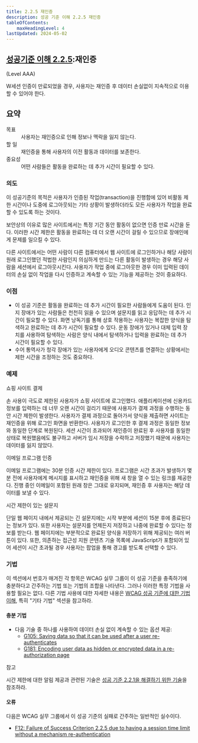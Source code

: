 ```yaml
---
title: 2.2.5 재인증
description: 성공 기준 이해 2.2.5 재인증
tableOfContents:
    maxHeadingLevel: 4
lastUpdated: 2024-05-02
---
```



## [성공기준 이해 2.2.5](https://w3.org/TR/WCAG22#re-authenticating):재인증 

(Level AAA)

<Card title="성공 기준(SC)"></Card>

W세션 인증이 만료되었을 경우, 사용자는 재인증 후 데이터 손실없이 지속적으로 이용할 수 있어야 한다.

## 요약

<dl>
<dt>목표</dt>
<dd>사용자는 재인증으로 인해 정보나 맥락을 잃지 않는다.</dd>
<dt>할 일</dt>
<dd>재인증을 통해 사용자의 이전 활동과 데이터를 보존한다.</dd>
<dt>중요성</dt>
<dd>어떤 사람들은 활동을 완료하는 데 추가 시간이 필요할 수 있다.</dd>
</dl>

### 의도

이 성공기준의 목적은 사용자가 인증된 작업(transaction)을 진행함에 있어 비활동 제한 시간이나 도중에 로그아웃되는 기타 상황이 발생하더라도 모든 사용자가 작업을 완료할 수 있도록 하는 것이다.

보안상의 이유로 많은 사이트에서는 특정 기간 동안 활동이 없으면 인증 만료 시간을 둔다. 이러한 시간 제한은 활동을 완료하는 데 더 오랜 시간이 걸릴 수 있으므로 장애인에게 문제를 일으킬 수 있다.

다른 사이트에서는 어떤 사람이 다른 컴퓨터에서 웹 사이트에 로그인하거나 해당 사람이 원래 로그인했던 적법한 사람인지 의심하게 만드는 다른 활동이 발생하는 경우 해당 사람을 세션에서 로그아웃시킨다. 사용자가 작업 중에 로그아웃한 경우 이미 입력된 데이터의 손실 없이 작업을 다시 인증하고 계속할 수 있는 기능을 제공하는 것이 중요하다.

### 이점

*   이 성공 기준은 활동을 완료하는 데 추가 시간이 필요한 사람들에게 도움이 된다. 인지 장애가 있는 사람들은 천천히 읽을 수 있으며 설문지를 읽고 응답하는 데 추가 시간이 필요할 수 있다. 화면 낭독기를 통해 상호 작용하는 사용자는 복잡한 양식을 탐색하고 완료하는 데 추가 시간이 필요할 수 있다. 운동 장애가 있거나 대체 입력 장치를 사용하여 탐색하는 사람은 양식 내에서 탐색하거나 입력을 완료하는 데 추가 시간이 필요할 수 있다.
*   수어 통역사가 청각 장애가 있는 사용자에게 오디오 콘텐츠를 연결하는 상황에서는 제한 시간을 조정하는 ​​것도 중요하다.

### 예제

쇼핑 사이트 결제

손 사용이 극도로 제한된 사용자가 쇼핑 사이트에 로그인했다. 애플리케이션에 신용카드 정보를 입력하는 데 너무 오랜 시간이 걸리기 때문에 사용자가 결제 과정을 수행하는 동안 시간 제한이 발생한다. 사용자가 결제 과정으로 돌아가서 양식을 제출하면 사이트는 재인증을 위해 로그인 화면을 반환한다. 사용자가 로그인한 후 결제 과정은 동일한 정보와 동일한 단계로 복원된다. 세션 시간이 초과되어 재인증이 완료된 후 사용자를 동일한 상태로 복원했음에도 불구하고 서버가 임시 저장을 수락하고 저장했기 때문에 사용자는 데이터를 잃지 않았다.

이메일 프로그램 인증

이메일 프로그램에는 30분 인증 시간 제한이 있다. 프로그램은 시간 초과가 발생하기 몇 분 전에 사용자에게 메시지를 표시하고 재인증을 위해 새 창을 열 수 있는 링크를 제공한다. 진행 중인 이메일이 포함된 원래 창은 그대로 유지되며, 재인증 후 사용자는 해당 데이터를 보낼 수 있다.

시간 제한이 있는 설문지

단일 웹 페이지 내에서 제공되는 긴 설문지에는 시작 부분에 세션이 15분 후에 종료된다는 정보가 있다. 또한 사용자는 설문지를 언제든지 저장하고 나중에 완료할 수 있다는 정보를 받는다. 웹 페이지에는 부분적으로 완료된 양식을 저장하기 위해 제공되는 여러 버튼이 있다. 또한, 의존하는 접근성 지원 콘텐츠 기술 목록에 JavaScript가 포함되어 있어 세션이 시간 초과될 경우 사용자는 팝업을 통해 경고를 받도록 선택할 수 있다.

### 기법

이 섹션에서 번호가 매겨진 각 항목은 WCAG 실무 그룹이 이 성공 기준을 충족하기에 충분하다고 간주하는 기법 또는 기법의 조합을 나타낸다. 그러나 이러한 특정 기법을 사용할 필요는 없다. 다른 기법 사용에 대한 자세한 내용은 [WCAG 성공 기준에 대한 기법 이해](../understanding-techniques), 특히 "기타 기법" 섹션을 참고하라.

#### 충분 기법

*   다음 기술 중 하나를 사용하여 데이터 손실 없이 계속할 수 있는 옵션 제공:
    *   [G105: Saving data so that it can be used after a user re-authenticates](https://www.w3.org/WAI/WCAG22/Techniques/general/G105)
    *   [G181: Encoding user data as hidden or encrypted data in a re-authorization page](https://www.w3.org/WAI/WCAG22/Techniques/general/G181)

참고

시간 제한에 대한 알림 제공과 관련된 기술은 [성공 기준 2.2.1을 해결하기 위한 기술](timing-adjustable#techniques)을 참조하라.

#### 오류

다음은 WCAG 실무 그룹에서 이 성공 기준의 실패로 간주하는 일반적인 실수이다.

*   [F12: Failure of Success Criterion 2.2.5 due to having a session time limit without a mechanism re-authentication](https://www.w3.org/WAI/WCAG22/Techniques/failures/F12)

